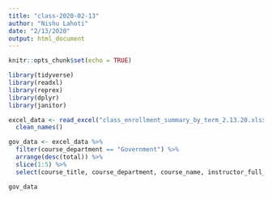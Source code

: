 ```yaml
---
title: "class-2020-02-13"
author: "Nishu Lahoti"
date: "2/13/2020"
output: html_document
---
```


```r
knitr::opts_chunk$set(echo = TRUE)

library(tidyverse)
library(readxl)
library(reprex)
library(dplyr)
library(janitor)

excel_data <- read_excel("class_enrollment_summary_by_term_2.13.20.xlsx", skip = 3) %>%
  clean_names()
```


```r

gov_data <- excel_data %>%
  filter(course_department == "Government") %>%
  arrange(desc(total)) %>%
  slice(1:5) %>%
  select(course_title, course_department, course_name, instructor_full_name, total)

gov_data

``` 

